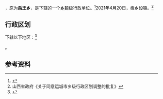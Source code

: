 {{中国乡级行政区|14/08/28/201/000}}

'''{{PAGENAMEBASE}}'''，原为'''禹王乡'''，是{{PRC admin/fullname|14/08/28/201/000|3}}下辖的一个[[乡镇|乡镇]]级行政单位。<ref>{{PRC admin/ref sgc|{{PRC admin/parent|14/08/28/201/000}}}}</ref>2021年4月20日，撤乡设镇。<ref>山西省政府《关于同意运城市乡级行政区划调整的批复》</ref>

== 行政区划 ==

{{PAGENAMEBASE}}下辖以下地区：<ref>{{PRC admin/ref sgc|14/08/28/201/000}}</ref>

{{PRC admin/children|14/08/28/201/000}}。

== 参考资料 ==

{{reflist}}

{{PRC admin/navcat|14/08/28/201/000}}